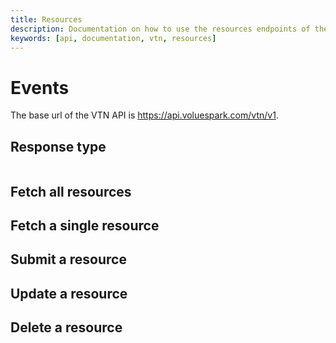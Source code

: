 ```yaml
---
title: Resources
description: Documentation on how to use the resources endpoints of the VTN API
keywords: [api, documentation, vtn, resources]
---
```


# Events

The base url of the VTN API is https://api.voluespark.com/vtn/v1.

## Response type

```json

```

## Fetch all resources

## Fetch a single resource

## Submit a resource

## Update a resource

## Delete a resource
